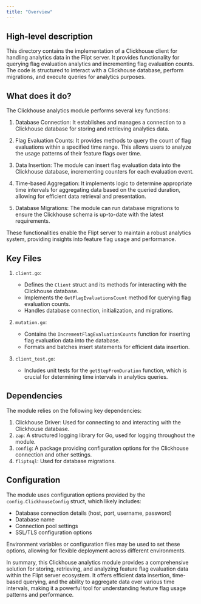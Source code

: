 ```yaml
---
title: "Overview"
---
```


## High-level description
This directory contains the implementation of a Clickhouse client for handling analytics data in the Flipt server. It provides functionality for querying flag evaluation analytics and incrementing flag evaluation counts. The code is structured to interact with a Clickhouse database, perform migrations, and execute queries for analytics purposes.

## What does it do?
The Clickhouse analytics module performs several key functions:

1. Database Connection: It establishes and manages a connection to a Clickhouse database for storing and retrieving analytics data.

2. Flag Evaluation Counts: It provides methods to query the count of flag evaluations within a specified time range. This allows users to analyze the usage patterns of their feature flags over time.

3. Data Insertion: The module can insert flag evaluation data into the Clickhouse database, incrementing counters for each evaluation event.

4. Time-based Aggregation: It implements logic to determine appropriate time intervals for aggregating data based on the queried duration, allowing for efficient data retrieval and presentation.

5. Database Migrations: The module can run database migrations to ensure the Clickhouse schema is up-to-date with the latest requirements.

These functionalities enable the Flipt server to maintain a robust analytics system, providing insights into feature flag usage and performance.

## Key Files

1. `client.go`:
   - Defines the `Client` struct and its methods for interacting with the Clickhouse database.
   - Implements the `GetFlagEvaluationsCount` method for querying flag evaluation counts.
   - Handles database connection, initialization, and migrations.

2. `mutation.go`:
   - Contains the `IncrementFlagEvaluationCounts` function for inserting flag evaluation data into the database.
   - Formats and batches insert statements for efficient data insertion.

3. `client_test.go`:
   - Includes unit tests for the `getStepFromDuration` function, which is crucial for determining time intervals in analytics queries.

## Dependencies
The module relies on the following key dependencies:

1. Clickhouse Driver: Used for connecting to and interacting with the Clickhouse database.
2. `zap`: A structured logging library for Go, used for logging throughout the module.
3. `config`: A package providing configuration options for the Clickhouse connection and other settings.
4. `fliptsql`: Used for database migrations.

## Configuration
The module uses configuration options provided by the `config.ClickhouseConfig` struct, which likely includes:

- Database connection details (host, port, username, password)
- Database name
- Connection pool settings
- SSL/TLS configuration options

Environment variables or configuration files may be used to set these options, allowing for flexible deployment across different environments.

In summary, this Clickhouse analytics module provides a comprehensive solution for storing, retrieving, and analyzing feature flag evaluation data within the Flipt server ecosystem. It offers efficient data insertion, time-based querying, and the ability to aggregate data over various time intervals, making it a powerful tool for understanding feature flag usage patterns and performance.